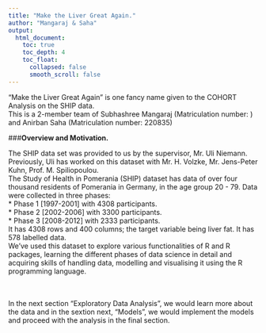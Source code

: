 ---
title: "Make the Liver Great Again."
author: "Mangaraj & Saha" 
output: 
  html_document:
    toc: true
    toc_depth: 4 
    toc_float:
      collapsed: false
      smooth_scroll: false 
---

"Make the Liver Great Again" is one fancy name given to the COHORT Analysis on the SHIP data.<br />This is a 2-member team of Subhashree Mangaraj (Matriculation number: ) and Anirban Saha (Matriculation number: 220835)<br />


###**Overview and Motivation. **<br />

The SHIP data set was provided to us by the supervisor, Mr. Uli Niemann. Previously, Uli has worked on this dataset with Mr. H. Volzke, Mr. Jens-Peter Kuhn, Prof. M. Spiliopoulou. <br />
The Study of Health in Pomerania (SHIP) dataset has data of over four thousand residents of Pomerania in Germany, in the age group 20 - 79. Data were collected in three phases: <br />
* Phase 1 [1997-2001] with 4308 participants.<br /> 
* Phase 2 [2002-2006] with 3300 participants.<br />
* Phase 3 [2008-2012] with 2333 participants.<br />
It has 4308 rows and 400 columns; the target variable being liver fat. It has 578 labelled data. <br />
We’ve used this dataset to explore various functionalities of R and R packages, learning the different phases of data science in detail and acquiring skills of handling data, modelling and visualising it using the R programming language. 

<br />
<br />
In the next section "Exploratory Data Analysis", we would learn more about the data and in the sextion next, "Models", we would implement the models and proceed with the analysis in the final section. 

